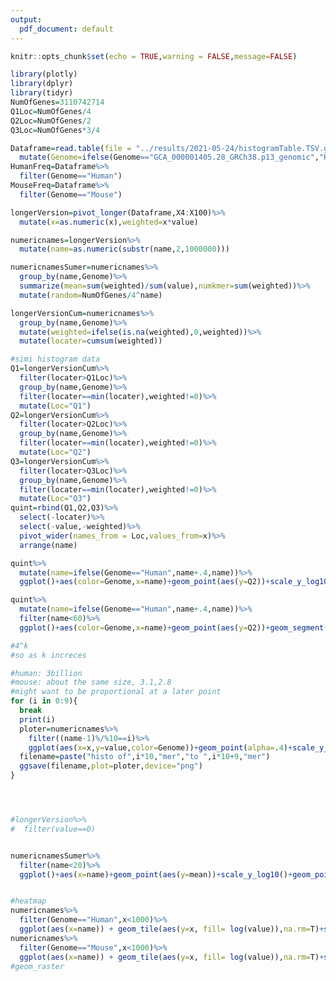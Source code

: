 ```yaml
---
output:
  pdf_document: default
---
```


```r
knitr::opts_chunk$set(echo = TRUE,warning = FALSE,message=FALSE)
```

```r
library(plotly)
library(dplyr)
library(tidyr)
NumOfGenes=3110742714
Q1Loc=NumOfGenes/4
Q2Loc=NumOfGenes/2
Q3Loc=NumOfGenes*3/4

Dataframe=read.table(file = "../results/2021-05-24/histogramTable.TSV.gz", sep = '\t', header = TRUE)%>%
  mutate(Genome=ifelse(Genome=="GCA_000001405.28_GRCh38.p13_genomic","Human","Mouse"))
HumanFreq=Dataframe%>%
  filter(Genome=="Human")
MouseFreq=Dataframe%>%
  filter(Genome=="Mouse")

longerVersion=pivot_longer(Dataframe,X4:X100)%>%
  mutate(x=as.numeric(x),weighted=x*value)

numericnames=longerVersion%>%
  mutate(name=as.numeric(substr(name,2,1000000)))

numericnamesSumer=numericnames%>%
  group_by(name,Genome)%>%
  summarize(mean=sum(weighted)/sum(value),numkmer=sum(weighted))%>%
  mutate(random=NumOfGenes/4^name)

longerVersionCum=numericnames%>%
  group_by(name,Genome)%>%
  mutate(weighted=ifelse(is.na(weighted),0,weighted))%>%
  mutate(locater=cumsum(weighted))

#simi histogram data
Q1=longerVersionCum%>%
  filter(locater>Q1Loc)%>%
  group_by(name,Genome)%>%
  filter(locater==min(locater),weighted!=0)%>%
  mutate(Loc="Q1")
Q2=longerVersionCum%>%
  filter(locater>Q2Loc)%>%
  group_by(name,Genome)%>%
  filter(locater==min(locater),weighted!=0)%>%
  mutate(Loc="Q2")
Q3=longerVersionCum%>%
  filter(locater>Q3Loc)%>%
  group_by(name,Genome)%>%
  filter(locater==min(locater),weighted!=0)%>%
  mutate(Loc="Q3")
quint=rbind(Q1,Q2,Q3)%>%
  select(-locater)%>%
  select(-value,-weighted)%>%
  pivot_wider(names_from = Loc,values_from=x)%>%
  arrange(name)

```


```r
quint%>%
  mutate(name=ifelse(Genome=="Human",name+.4,name))%>%
  ggplot()+aes(color=Genome,x=name)+geom_point(aes(y=Q2))+scale_y_log10()+geom_segment(aes(xend=name,y=Q1,yend=Q3))+xlab("Kmer Size")+ylab("frequency")

quint%>%
  mutate(name=ifelse(Genome=="Human",name+.4,name))%>%
  filter(name<60)%>%
  ggplot()+aes(color=Genome,x=name)+geom_point(aes(y=Q2))+geom_segment(aes(xend=name,y=Q1,yend=Q3))+xlab("Kmer Size")+ylab("frequency")+scale_y_log10()

#4^k
#so as k increces

#human: 3billion
#mouse: about the same size, 3.1,2.8
#might want to be proportional at a later point
for (i in 0:9){
  break
  print(i)
  ploter=numericnames%>%
    filter((name-1)%/%10==i)%>%
    ggplot(aes(x=x,y=value,color=Genome))+geom_point(alpha=.4)+scale_y_log10()+scale_x_log10()+ggtitle(paste("histo of",i*10,"mer","to ",i*10+9,"mer"))+facet_wrap(~name,scales="free")
  filename=paste("histo of",i*10,"mer","to ",i*10+9,"mer")
  ggsave(filename,plot=ploter,device="png")
}




#longerVersion%>%
#  filter(value==0)


numericnamesSumer%>%
  filter(name<20)%>%
  ggplot()+aes(x=name)+geom_point(aes(y=mean))+scale_y_log10()+geom_point(aes(y=random,color="3 billion /4^k"))


#heatmap
numericnames%>%
  filter(Genome=="Human",x<1000)%>%
  ggplot(aes(x=name)) + geom_tile(aes(y=x, fill= log(value)),na.rm=T)+scale_fill_continuous(type = "viridis")+ggtitle("Human frequency heatmap")
numericnames%>%
  filter(Genome=="Mouse",x<1000)%>%
  ggplot(aes(x=name)) + geom_tile(aes(y=x, fill= log(value)),na.rm=T)+scale_fill_continuous(type = "viridis")+ggtitle("Mouse frequency heatmap")
#geom_raster
```